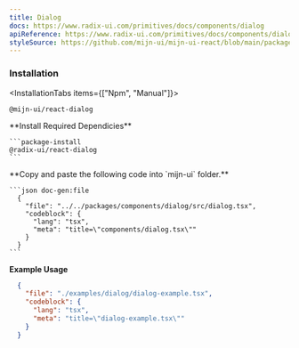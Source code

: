 ```yaml
---
title: Dialog
docs: https://www.radix-ui.com/primitives/docs/components/dialog
apiReference: https://www.radix-ui.com/primitives/docs/components/dialog#api-reference
styleSource: https://github.com/mijn-ui/mijn-ui-react/blob/main/packages/theme/src/components/dialog.ts
---
```



<ComponentPreview>
  <DialogExample />
</ComponentPreview>

### Installation

<InstallationTabs items={["Npm", "Manual"]}>
  <InstallationTabsContent value="Npm">
  ```package-install
  @mijn-ui/react-dialog
  ```
  </InstallationTabsContent>
  <InstallationTabsContent value="Manual">
  <Steps>
  <Step>
    **Install Required Dependicies**

    ```package-install
    @radix-ui/react-dialog
    ```

  </Step>
  <Step>
    **Copy and paste the following code into  `mijn-ui` folder.**

    ```json doc-gen:file
      {
        "file": "../../packages/components/dialog/src/dialog.tsx",
        "codeblock": {
          "lang": "tsx",
          "meta": "title=\"components/dialog.tsx\""
        }
      }
    ```
  </Step>
</Steps>
</InstallationTabsContent>
</InstallationTabs>

**Example Usage**


```json doc-gen:file
  {
    "file": "./examples/dialog/dialog-example.tsx",
    "codeblock": {
      "lang": "tsx",
      "meta": "title=\"dialog-example.tsx\""
    }
  }
```

